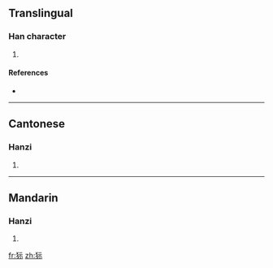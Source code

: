 ==Translingual==

===Han character===
{{Han char|rn=94|rad=犬|as=05|sn=8|four=4129<sub>1</sub>|canj=大竹一一火 (KHMMF)}}

# {{defn|Han|sort=犬05}}

====References====
* {{Han ref|kx=0708.170|dkj=20321|dj=1121.020|hdz=21338.080|uh=72CB|ud=29387|bh=CD5D|bd=52573}}

----

==Cantonese==

===Hanzi===
{{yue-hanzi|jyut=|y=yi4}}

# {{defn|Cantonese|sort=犬05}}

----

==Mandarin==

===Hanzi===
{{cmn-hanzi|pin=[[ní]] ([[ni2]])|wg=ni<sup>2</sup>}}

# {{defn|Mandarin|sort=犬05}}

[[fr:狋]]
[[zh:狋]]